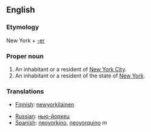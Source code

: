 ==English==

===Etymology===
New York + [[-er]]

===Proper noun===
{{en-noun|New Yorker|New Yorkers}}
# An inhabitant or a resident of [[New York City]].
# An inhabitant or a resident of the state of [[New York]].

===Translations===
{{top}}
*[[Finnish]]: [[newyorkilainen]]
{{mid}}
* [[Russian]]: [[нью-йоркец]] {{m}}
*[[Spanish]]: [[neoyorkino]], [[neoyorquino]] ''m''
{{bottom}}